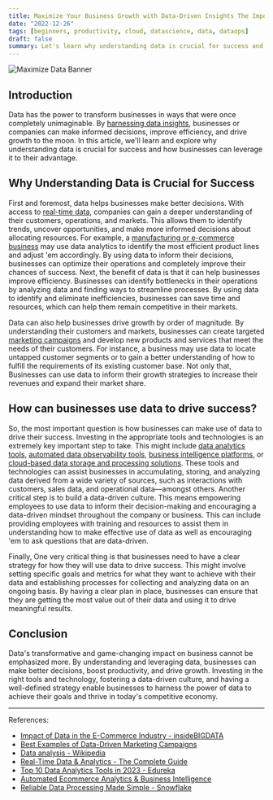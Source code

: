 ```yaml
---
title: Maximize Your Business Growth with Data-Driven Insights The Importance of Understanding Your Data for Success
date: "2022-12-26"
tags: [beginners, productivity, cloud, datascience, data, dataops]
draft: false
summary: Let's learn why understanding data is crucial for success and how businesses can leverage it to their advantage.
---
```


<img
  className="inline"
  src="/static/images/Blog/data-maximize.png"
  alt="Maximize Data Banner"
/>

## Introduction

Data has the power to transform businesses in ways that were once completely unimaginable. By [harnessing data insights](https://en.wikipedia.org/wiki/Data_analysis), businesses or companies can make informed decisions, improve efficiency, and drive growth to the moon. In this article, we'll learn and explore why understanding data is crucial for success and how businesses can leverage it to their advantage.

## Why Understanding Data is Crucial for Success

First and foremost, data helps businesses make better decisions. With access to [real-time data](https://www.confluent.io/learn/real-time-data-and-analytics/), companies can gain a deeper understanding of their customers, operations, and markets. This allows them to identify trends, uncover opportunities, and make more informed decisions about allocating resources. For example, a [manufacturing or e-commerce business](https://insidebigdata.com/2022/07/16/impact-of-data-in-the-e-commerce-industry/) may use data analytics to identify the most efficient product lines and adjust 'em accordingly. By using data to inform their decisions, businesses can optimize their operations and completely improve their chances of success. Next, the benefit of data is that it can help businesses improve efficiency. Businesses can identify bottlenecks in their operations by analyzing data and finding ways to streamline processes. By using data to identify and eliminate inefficiencies, businesses can save time and resources, which can help them remain competitive in their markets.

Data can also help businesses drive growth by order of magnitude. By understanding their customers and markets, businesses can create targeted [marketing campaigns](https://www.mobilestreams.com/blog/data-driven-marketing-examples) and develop new products and services that meet the needs of their customers. For instance, a business may use data to locate untapped customer segments or to gain a better understanding of how to fulfill the requirements of its existing customer base. Not only that, Businesses can use data to inform their growth strategies to increase their revenues and expand their market share.

## How can businesses use data to drive success?

So, the most important question is how businesses can make use of data to drive their success. Investing in the appropriate tools and technologies is an extremely key important step to take. This might include [data analytics tools](https://www.edureka.co/blog/top-10-data-analytics-tools/), [automated data observability tools](https://www.chaosgenius.io/blog/automated-business-intelligence-analytics-for-e-commerce-brands/), [business intelligence platforms](https://www.coursera.org/articles/bi-tools), or [cloud-based data storage and processing solutions](https://www.snowflake.com/data-processing-engine/). These tools and technologies can assist businesses in accumulating, storing, and analyzing data derived from a wide variety of sources, such as interactions with customers, sales data, and operational data—amongst others. Another critical step is to build a data-driven culture. This means empowering employees to use data to inform their decision-making and encouraging a data-driven mindset throughout the company or business. This can include providing employees with training and resources to assist them in understanding how to make effective use of data as well as encouraging 'em to ask questions that are data-driven.

Finally, One very critical thing is that businesses need to have a clear strategy for how they will use data to drive success. This might involve setting specific goals and metrics for what they want to achieve with their data and establishing processes for collecting and analyzing data on an ongoing basis. By having a clear plan in place, businesses can ensure that they are getting the most value out of their data and using it to drive meaningful results.

## Conclusion

Data's transformative and game-changing impact on business cannot be emphasized more. By understanding and leveraging data, businesses can make better decisions, boost productivity, and drive growth. Investing in the right tools and technology, fostering a data-driven culture, and having a well-defined strategy enable businesses to harness the power of data to achieve their goals and thrive in today's competitive economy.

---

References:

- [Impact of Data in the E-Commerce Industry - insideBIGDATA](https://insidebigdata.com/2022/07/16/impact-of-data-in-the-e-commerce-industry/)
- [Best Examples of Data-Driven Marketing Campaigns](https://www.mobilestreams.com/blog/data-driven-marketing-examples)
- [Data analysis - Wikipedia](https://en.wikipedia.org/wiki/Data_analysis)
- [Real-Time Data & Analytics - The Complete Guide](https://www.confluent.io/learn/real-time-data-and-analytics/)
- [Top 10 Data Analytics Tools in 2023 - Edureka](https://www.edureka.co/blog/top-10-data-analytics-tools/)
- [Automated Ecommerce Analytics & Business Intelligence](https://www.chaosgenius.io/blog/automated-business-intelligence-analytics-for-e-commerce-brands/)
- [Reliable Data Processing Made Simple - Snowflake](https://www.snowflake.com/data-processing-engine/)
